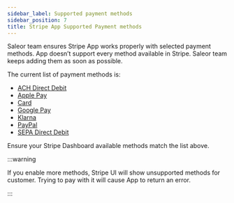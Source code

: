 ```yaml
---
sidebar_label: Supported payment methods
sidebar_position: 7
title: Stripe App Supported Payment methods
---
```


Saleor team ensures Stripe App works properly with selected payment methods.
App doesn’t support every method available in Stripe. Saleor team keeps adding them as soon as possible.

The current list of payment methods is:

- [ACH Direct Debit](https://docs.stripe.com/payments/ach-direct-debit)
- [Apple Pay](https://docs.stripe.com/apple-pay)
- [Card](https://docs.stripe.com/payments/cards)
- [Google Pay](https://docs.stripe.com/google-pay)
- [Klarna](https://docs.stripe.com/payments/klarna)
- [PayPal](https://docs.stripe.com/payments/paypal)
- [SEPA Direct Debit](https://docs.stripe.com/payments/sepa-debit)

Ensure your Stripe Dashboard available methods match the list above.

:::warning

If you enable more methods, Stripe UI will show unsupported methods for customer.
Trying to pay with it will cause App to return an error.

:::
